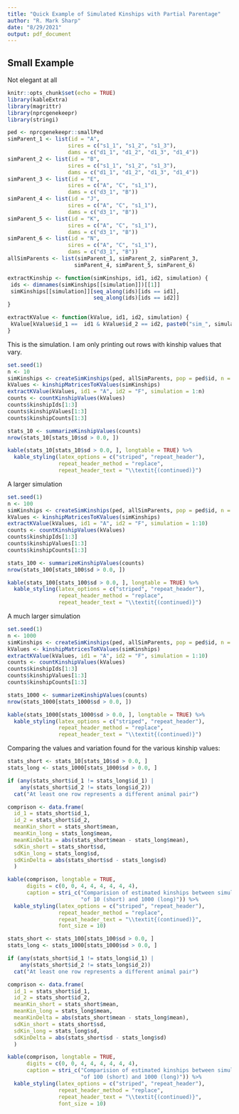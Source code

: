```yaml
---
title: "Quick Example of Simulated Kinships with Partial Parentage"
author: "R. Mark Sharp"
date: "8/29/2021"
output: pdf_document
---
```


## Small Example

Not elegant at all


```r
knitr::opts_chunk$set(echo = TRUE)
library(kableExtra)
library(magrittr)
library(nprcgenekeepr)
library(stringi)

ped <- nprcgenekeepr::smallPed
simParent_1 <- list(id = "A",
                   sires = c("s1_1", "s1_2", "s1_3"),
                   dams = c("d1_1", "d1_2", "d1_3", "d1_4"))
simParent_2 <- list(id = "B",
                   sires = c("s1_1", "s1_2", "s1_3"),
                   dams = c("d1_1", "d1_2", "d1_3", "d1_4"))
simParent_3 <- list(id = "E",
                   sires = c("A", "C", "s1_1"),
                   dams = c("d3_1", "B"))
simParent_4 <- list(id = "J",
                   sires = c("A", "C", "s1_1"),
                   dams = c("d3_1", "B"))
simParent_5 <- list(id = "K",
                   sires = c("A", "C", "s1_1"),
                   dams = c("d3_1", "B"))
simParent_6 <- list(id = "N",
                   sires = c("A", "C", "s1_1"),
                   dams = c("d3_1", "B"))
allSimParents <- list(simParent_1, simParent_2, simParent_3,
                     simParent_4, simParent_5, simParent_6)

extractKinship <- function(simKinships, id1, id2, simulation) {
 ids <- dimnames(simKinships[[simulation]])[[1]]
 simKinships[[simulation]][seq_along(ids)[ids == id1],
                           seq_along(ids)[ids == id2]]
}

extractKValue <- function(kValue, id1, id2, simulation) {
 kValue[kValue$id_1 ==  id1 & kValue$id_2 == id2, paste0("sim_", simulation)]
}

```

This is the simulation. I am only printing out rows with kinship values that
vary.

```r
set.seed(1)
n <- 10
simKinships <- createSimKinships(ped, allSimParents, pop = ped$id, n = n)
kValues <- kinshipMatricesToKValues(simKinships)
extractKValue(kValues, id1 = "A", id2 = "F", simulation = 1:n)
counts <- countKinshipValues(kValues)
counts$kinshipIds[1:3]
counts$kinshipValues[1:3]
counts$kinshipCounts[1:3]

stats_10 <- summarizeKinshipValues(counts)
nrow(stats_10[stats_10$sd > 0.0, ])

kable(stats_10[stats_10$sd > 0.0, ], longtable = TRUE) %>%
  kable_styling(latex_options = c("striped", "repeat_header"), 
                repeat_header_method = "replace", 
                repeat_header_text = "\\textit{(continued)}")

```
A larger simulation

```r
set.seed(1)
n <- 100
simKinships <- createSimKinships(ped, allSimParents, pop = ped$id, n = n)
kValues <- kinshipMatricesToKValues(simKinships)
extractKValue(kValues, id1 = "A", id2 = "F", simulation = 1:10)
counts <- countKinshipValues(kValues)
counts$kinshipIds[1:3]
counts$kinshipValues[1:3]
counts$kinshipCounts[1:3]

stats_100 <- summarizeKinshipValues(counts)
nrow(stats_100[stats_100$sd > 0.0, ])

kable(stats_100[stats_100$sd > 0.0, ], longtable = TRUE) %>%
  kable_styling(latex_options = c("striped", "repeat_header"), 
                repeat_header_method = "replace", 
                repeat_header_text = "\\textit{(continued)}")

```


A much larger simulation

```r
set.seed(1)
n <- 1000
simKinships <- createSimKinships(ped, allSimParents, pop = ped$id, n = n)
kValues <- kinshipMatricesToKValues(simKinships)
extractKValue(kValues, id1 = "A", id2 = "F", simulation = 1:10)
counts <- countKinshipValues(kValues)
counts$kinshipIds[1:3]
counts$kinshipValues[1:3]
counts$kinshipCounts[1:3]

stats_1000 <- summarizeKinshipValues(counts)
nrow(stats_1000[stats_1000$sd > 0.0, ])

kable(stats_1000[stats_1000$sd > 0.0, ], longtable = TRUE) %>%
  kable_styling(latex_options = c("striped", "repeat_header"), 
                repeat_header_method = "replace", 
                repeat_header_text = "\\textit{(continued)}")

```


Comparing the values and variation found for the various kinship values:

```r
stats_short <- stats_10[stats_10$sd > 0.0, ]
stats_long <- stats_1000[stats_1000$sd > 0.0, ]

if (any(stats_short$id_1 != stats_long$id_1) |
    any(stats_short$id_2 != stats_long$id_2))
  cat("At least one row represents a different animal pair")

comprison <- data.frame(
  id_1 = stats_short$id_1,
  id_2 = stats_short$id_2,
  meanKin_short = stats_short$mean,
  meanKin_long = stats_long$mean,
  meanKinDelta = abs(stats_short$mean - stats_long$mean),
  sdKin_short = stats_short$sd,
  sdKin_long = stats_long$sd,
  sdKinDelta = abs(stats_short$sd - stats_long$sd)
  )

kable(comprison, longtable = TRUE, 
      digits = c(0, 0, 4, 4, 4, 4, 4, 4),
      caption = stri_c("Comparision of estimated kinships between simulations ",
                       "of 10 (short) and 1000 (long)")) %>%
  kable_styling(latex_options = c("striped", "repeat_header"), 
                repeat_header_method = "replace", 
                repeat_header_text = "\\textit{(continued)}",
                font_size = 10)

```

```r
stats_short <- stats_100[stats_100$sd > 0.0, ]
stats_long <- stats_1000[stats_1000$sd > 0.0, ]

if (any(stats_short$id_1 != stats_long$id_1) |
    any(stats_short$id_2 != stats_long$id_2))
  cat("At least one row represents a different animal pair")

comprison <- data.frame(
  id_1 = stats_short$id_1,
  id_2 = stats_short$id_2,
  meanKin_short = stats_short$mean,
  meanKin_long = stats_long$mean,
  meanKinDelta = abs(stats_short$mean - stats_long$mean),
  sdKin_short = stats_short$sd,
  sdKin_long = stats_long$sd,
  sdKinDelta = abs(stats_short$sd - stats_long$sd)
  )

kable(comprison, longtable = TRUE, 
      digits = c(0, 0, 4, 4, 4, 4, 4, 4),
      caption = stri_c("Comparision of estimated kinships between simulations ",
                       "of 100 (short) and 1000 (long)")) %>%
  kable_styling(latex_options = c("striped", "repeat_header"), 
                repeat_header_method = "replace", 
                repeat_header_text = "\\textit{(continued)}",
                font_size = 10)

```
